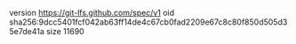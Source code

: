 version https://git-lfs.github.com/spec/v1
oid sha256:9dcc5401fcf042ab63ff14de4c67cb0fad2209e67c8c80f850d505d35e7de41a
size 11690
